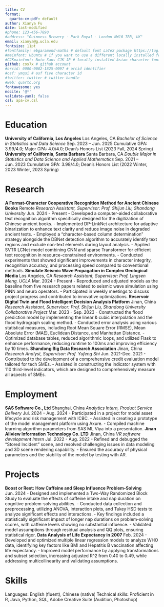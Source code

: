 ```yaml
---
title: CV
format:
  quarto-cv-pdf: default
author: Xianya Fu
date: last-modified
#phone: 123-456-7890
#address: "Guinness Brewery · Park Royal · London NW10 7RR, UK"
email: xianya@g.ucla.edu
fontsize: 11pt
#fontfamily: ebgaramond-maths # default font LaTeX package https://tug.org/FontCatalogue/about.html
#mainfont: Ubuntu # if you want to use a different locally installed font
#CJKmainfont: Noto Sans CJK JP # locally installed Asian character font, must use with xelatex
github: cos7x # github account
#orcid: 0000-0002-1825-0097 # orcid identifier
#osf: ymqui # osf five character id
#twitter: twitter # twitter handle
#web: quarto.org
fontawesome: yes
nocite: '@*'
validate-yaml: false
csl: apa-cv.csl
---
```


# Education
**University of California, Los Angeles** \hfill Los Angeles, CA \newline
*Bachelor of Science in Statistics and Data Science* \hfill Sep. 2023 – Jun. 2025 \newline
Cumulative GPA: 3.99/4.0; Major GPA: 4.0/4.0; Dean’s Honors List (2023 Fall, 2024 Spring) \newline
**University of California, Santa Barbara** \hfill Santa Barbara, CA \newline
*Double Major in Statistics and Data Science and Applied Mathematics* \hfill Sep. 2021 – Jun. 2023 \newline
Cumulative GPA: 3.98/4.0; Dean’s Honors List (2022 Winter, 2023 Winter, 2023 Spring) \newline

# Research
**A Format-Character Cooperative Recognition Method for Ancient Chinese Books** \hfill Remote \newline
*Research Assistant, Supervisor: Prof. Shijun Liu, Shandong University* \hfill Jun. 2024 - Present \newline
- Developed a computer-aided collaborative text recognition algorithm specifically designed for the digitization of Chinese ancient books. \newline
- Implemented DP-LinkNet architecture for adaptive binarization to enhance text clarity and reduce image noise in degraded ancient texts. \newline
- Employed a "character-based column determination" strategy alongside the DBNet detection algorithm to accurately identify text regions and exclude non-text elements during layout analysis. \newline
- Applied SVTR LCNet model combining CNN and sparse Transformer for efficient text recognition in resource-constrained environments. \newline
- Conducted experiments that showed significant improvements in character integrity, recognition accuracy, and processing speed compared to conventional methods. \newline
**Simulate Seismic Wave Propagation in Complex Geological Media** \hfill Los Angeles, CA \newline
*Research Assistant, Supervisor: Prof. Lingsen Meng, UCLA* \hfill Mar. 2024 - Present \newline
- Reproduced and adjusted models as the baseline from five research papers related to seismic wave simulation using PINN and neuro operators. \newline
- Participated in weekly meetings to discuss project progress and contributed to innovative optimizations. \newline
**Reservoir Digital Twin and Flood Intelligent Decision Analysis Platform** \hfill Jinan, China \newline
*Research Assistant, Supervisor: Prof. Shijun Liu, Shandong University Collaborative Project* \hfill Mar. 2023 - Sep. 2023 \newline
- Constructed the flood prediction model by implementing the linear & cubic interpolation and the flood hydrograph scaling method. \newline
- Conducted error analysis using various statistical measures, including Root Mean Square Error (RMSE), Mean Absolute Error (MAE), Euclidean Distance, and Manhattan Distance. \newline
- Optimized database tables, reduced algorithmic loops, and utilized Flask to enhance performance, reducing runtime to 100ms and improving efficiency by 10 times. \newline
**Shandong Big Data Research Association** \hfill Jinan, China \newline
*Research Analyst, Supervisor: Prof. Yufeng Shi* \hfill Jun. 2021-Dec. 2021 \newline
- Contributed to the development of a comprehensive credit evaluation model tailored for tech SMEs. \newline
- Assisted in constructing the indicator system with 110 third-level indicators, which are designed to comprehensively measure all aspects of SMEs. \newline

# Employment
**SAS Software Co., Ltd** \hfill Shanghai, China \newline
*Analytics Intern, Product Service Delivery* \hfill Jul. 2024 – Aug. 2024 \newline
- Participated in a project for model asset lifecycle and risk management with ICBC. \newline
- Assisted in creating a prototype of the model management platform using Axure. \newline
- Compiled machine learning algorithm parameters from SAS ML Viya into a presentation. \newline
**Jinan Allview Information Technology Co. LTD** \hfill Jinan, China \newline
*VR software development Intern* \hfill Jul. 2022 - Aug. 2022 \newline
- Refined and debugged the “Stored Incident” scene, and resolved challenging issues in data modeling and 3D scene rendering capability. \newline
- Ensured the accuracy of physical parameters and the stability of the model by testing with AR. \newline

# Projects
**Boost or Rest: How Caffeine and Sleep Influence Problem-Solving** \hfill Jun. 2024\newline
- Designed and implemented a Two-Way Randomized Block Study to evaluate the effects of caffeine intake and nap duration on cognitive problem-solving abilities. \newline
- Conducted data collection and preprocessing, utilizing ANOVA, interaction plots, and Tukey HSD tests to analyze significant effects and interactions. \newline
- Key findings included a statistically significant impact of longer nap durations on problem-solving scores, with caffeine levels showing no substantial influence. \newline
- Validated model assumptions through residual analysis and QQ plots, ensuring statistical rigor. \newline
**Data Analysis of Life Expectancy in 2007** \hfill Feb. 2024 \newline
- Developed and optimized multiple linear regression models to analyze WHO data, identifying key factors like BMI and Hepatitis B vaccination affecting life expectancy. \newline
- Improved model performance by applying transformations and subset selection, increasing adjusted R^2 from 0.40 to 0.49, while addressing multicollinearity and validating assumptions. \newline


# Skills
Languages: English (fluent), Chinese (native) \newline
Technical skills: Proficient in R, Java, Python, SQL, Adobe Creative Suite (Audition, Photoshop)




